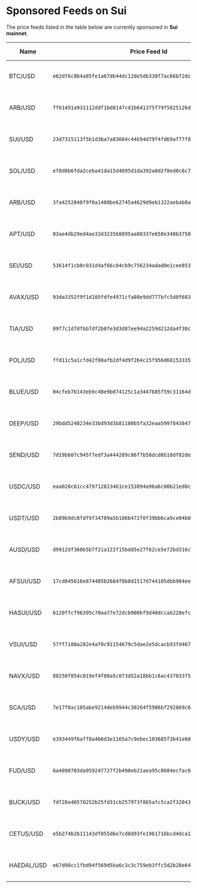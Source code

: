 # Sponsored Feeds on Sui

The price feeds listed in the table below are currently sponsored in **Sui mainnet**.

| Name       | Price Feed Id                                                      | Update Parameters                                   |
| ---------  | ------------------------------------------------------------------ | --------------------------------------------------- |
| BTC/USD    | `e62df6c8b4a85fe1a67db44dc12de5db330f7ac66b72dc658afedf0f4a415b43` | **3** seconds heartbeat / **0.5%** price deviation  |
| ARB/USD    | `ff61491a931112ddf1bd8147cd1b641375f79f5825126d665480874634fd0ace` | **3** seconds heartbeat / **0.5%** price deviation  |
| SUI/USD    | `23d7315113f5b1d3ba7a83604c44b94d79f4fd69af77f804fc7f920a6dc65744` | **3** seconds heartbeat / **0.5%** price deviation  |
| SOL/USD    | `ef0d8b6fda2ceba41da15d4095d1da392a0d2f8ed0c6c7bc0f4cfac8c280b56d` | **3** seconds heartbeat / **0.5%** price deviation  |
| ARB/USD    | `3fa4252848f9f0a1480be62745a4629d9eb1322aebab8a791e344b3b9c1adcf5` | **15** seconds heartbeat / **0.5%** price deviation |
| APT/USD    | `03ae4db29ed4ae33d323568895aa00337e658e348b37509f5372ae51f0af00d5` | **15** seconds heartbeat / **0.5%** price deviation |
| SEI/USD    | `53614f1cb0c031d4af66c04cb9c756234adad0e1cee85303795091499a4084eb` | **15** seconds heartbeat / **0.5%** price deviation |
| AVAX/USD   | `93da3352f9f1d105fdfe4971cfa80e9dd777bfc5d0f683ebb6e1294b92137bb7` | **15** seconds heartbeat / **0.5%** price deviation |
| TIA/USD    | `09f7c1d7dfbb7df2b8fe3d3d87ee94a2259d212da4f30c1f0540d066dfa44723` | **15** seconds heartbeat / **0.5%** price deviation |
| POL/USD    | `ffd11c5a1cfd42f80afb2df4d9f264c15f956d68153335374ec10722edd70472` | **15** seconds heartbeat / **0.5%** price deviation |
| BLUE/USD   | `04cfeb7b143eb9c48e9b074125c1a3447b85f59c31164dc20c1beaa6f21f2b6b` | **15** seconds heartbeat / **0.5%** price deviation |
| DEEP/USD   | `29bdd5248234e33bd93d3b81100b5fa32eaa5997843847e2c2cb16d7c6d9f7ff` | **15** seconds heartbeat / **0.5%** price deviation |
| SEND/USD   | `7d19b607c945f7edf3a444289c86f7b58dcd8b18df82deadf925074807c99b59` | **15** seconds heartbeat / **0.5%** price deviation |
| USDC/USD   | `eaa020c61cc479712813461ce153894a96a6c00b21ed0cfc2798d1f9a9e9c94a` | **15** seconds heartbeat / **0.5%** price deviation |
| USDT/USD   | `2b89b9dc8fdf9f34709a5b106b472f0f39bb6ca9ce04b0fd7f2e971688e2e53b` | **15** seconds heartbeat / **0.5%** price deviation |
| AUSD/USD   | `d9912df360b5b7f21a122f15bdd5e27f62ce5e72bd316c291f7c86620e07fb2a` | **15** seconds heartbeat / **0.5%** price deviation |
| AFSUI/USD  | `17cd845b16e874485b2684f8b8d1517d744105dbb904eec30222717f4bc9ee0d` | **15** seconds heartbeat / **0.5%** price deviation |
| HASUI/USD  | `6120ffcf96395c70aa77e72dcb900bf9d40dccab228efca59a17b90ce423d5e8` | **15** seconds heartbeat / **0.5%** price deviation |
| VSUI/USD   | `57ff7100a282e4af0c91154679c5dae2e5dcacb93fd467ea9cb7e58afdcfde27` | **15** seconds heartbeat / **0.5%** price deviation |
| NAVX/USD   | `88250f854c019ef4f88a5c073d52a18bb1c6ac437033f5932cd017d24917ab46` | **15** seconds heartbeat / **0.5%** price deviation |
| SCA/USD    | `7e17f0ac105abe9214deb9944c30264f5986bf292869c6bd8e8da3ccd92d79bc` | **15** seconds heartbeat / **0.5%** price deviation |
| USDY/USD   | `e393449f6aff8a4b6d3e1165a7c9ebec103685f3b41e60db4277b5b6d10e7326` | **15** seconds heartbeat / **0.5%** price deviation |
| FUD/USD    | `6a4090703da959247727f2b490eb21aea95c8684ecfac675f432008830890c75` | **15** seconds heartbeat / **0.5%** price deviation |
| BUCK/USD   | `fdf28a46570252b25fd31cb257973f865afc5ca2f320439e45d95e0394bc7382` | **15** seconds heartbeat / **0.5%** price deviation |
| CETUS/USD  | `e5b274b2611143df055d6e7cd8d93fe1961716bcd4dca1cad87a83bc1e78c1ef` | **15** seconds heartbeat / **0.5%** price deviation |
| HAEDAL/USD | `e67d98cc1fbd94f569d5ba6c3c3c759eb3ffc5d2b28e64538a53ae13efad8fd1` | **15** seconds heartbeat / **0.5%** price deviation |

